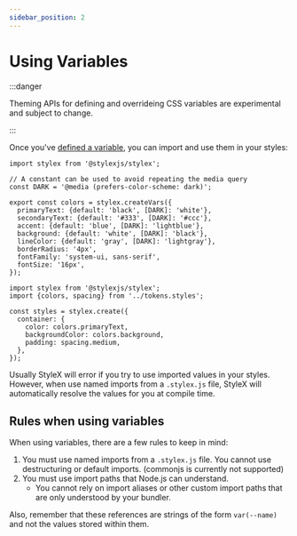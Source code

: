 ```yaml
---
sidebar_position: 2
---
```



# Using Variables

:::danger

Theming APIs for defining and overrideing CSS variables are experimental and
subject to change.

:::

Once you've [defined a variable](../defining-variables), you can import and use
them in your styles:

<Tabs>
<TabItem label="Declaring Varibles" value="var-export">

```tsx title="tokens.stylex.js"
import stylex from '@stylexjs/stylex';

// A constant can be used to avoid repeating the media query
const DARK = '@media (prefers-color-scheme: dark)';

export const colors = stylex.createVars({
  primaryText: {default: 'black', [DARK]: 'white'},
  secondaryText: {default: '#333', [DARK]: '#ccc'},
  accent: {default: 'blue', [DARK]: 'lightblue'},
  background: {default: 'white', [DARK]: 'black'},
  lineColor: {default: 'gray', [DARK]: 'lightgray'},
  borderRadius: '4px',
  fontFamily: 'system-ui, sans-serif',
  fontSize: '16px',
});
```

</TabItem>
<TabItem label="Using Varibles" value="var-import" default>

```tsx title="components/MyComponent.js"
import stylex from '@stylexjs/stylex';
import {colors, spacing} from '../tokens.styles';

const styles = stylex.create({
  container: {
    color: colors.primaryText,
    backgroundColor: colors.background,
    padding: spacing.medium,
  },
});
```

</TabItem>
</Tabs>

Usually StyleX will error if you try to use imported values in your styles.
However, when use named imports from a `.stylex.js` file, StyleX will
automatically resolve the values for you at compile time.

## Rules when using variables

When using variables, there are a few rules to keep in mind:

1. You must use named imports from a `.stylex.js` file. You cannot use
   destructuring or default imports. (commonjs is currently not supported)
2. You must use import paths that Node.js can understand.
   - You cannot rely on import aliases or other custom import paths that are
     only understood by your bundler.

Also, remember that these references are strings of the form `var(--name)` and
not the values stored within them.
